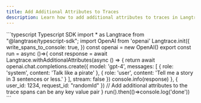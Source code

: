 ```yaml
---
title: Add Additional Attributes to Traces
description: Learn how to add additional attributes to traces in Langtrace You can add additional attributes to traces in Langtrace by simply wrapping your code with the `withAdditionalAttributes` function. This will add the specified attributes to the trace spans.
---
```


<CodeGroup>
```typescript Typescript SDK
import * as Langtrace from "@langtrase/typescript-sdk";
import OpenAI from 'openai'
Langtrace.init({
  write_spans_to_console: true,
})
const openai = new OpenAI()
export const run = async ()=>{
    const response = await Langtrace.withAdditionalAttributes(async () => {
      return await openai.chat.completions.create({
        model: 'gpt-4',
        messages: [
          { role: 'system', content: 'Talk like a pirate' },
          { role: 'user', content: 'Tell me a story in 3 sentences or less.' }
        ],
        stream: false
      })
      console.info(response)
    }, { user_id: 1234, request_id: "randomId" }) // Add additional attributes to the trace spans can be any key value pair
}
run().then(()=>console.log('done'))
```
</CodeGroup>